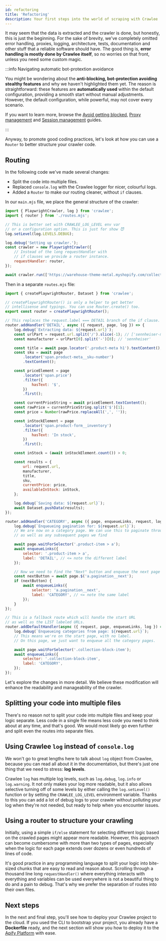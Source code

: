 ```yaml
---
id: refactoring
title: 'Refactoring'
description: Your first steps into the world of scraping with Crawlee
---
```



It may seem that the data is extracted and the crawler is done, but honestly, this is just the beginning. For the sake of brevity, we've completely omitted error handling, proxies, logging, architecture, tests, documentation and other stuff that a reliable software should have. The good thing is, **error handling is mostly done by Crawlee itself**, so no worries on that front, unless you need some custom magic.

:::info Navigating automatic bot-protextion avoidance

You might be wondering about the **anti-blocking, bot-protection avoiding stealthy features** and why we haven't highlighted them yet. The reason is straightforward: these features are **automatically used** within the default configuration, providing a smooth start without manual adjustments. However, the default configuration, while powerful, may not cover every scenario.

If you want to learn more, browse the [Avoid getting blocked](../guides/avoid-blocking), [Proxy management](../guides/proxy-management) and [Session management](../guides/session-management) guides.

:::

Anyway, to promote good coding practices, let's look at how you can use a <ApiLink to="core/class/Router">`Router`</ApiLink> to better structure your crawler code.

## Routing

In the following code we've made several changes:

- Split the code into multiple files.
- Replaced `console.log` with the Crawlee logger for nicer, colourful logs.
- Added a `Router` to make our routing cleaner, without `if` clauses.

In our `main.mjs` file, we place the general structure of the crawler:

```js title="src/main.mjs"
import { PlaywrightCrawler, log } from 'crawlee';
import { router } from './routes.mjs';

// This is better set with CRAWLEE_LOG_LEVEL env var
// or a configuration option. This is just for show 😈
log.setLevel(log.LEVELS.DEBUG);

log.debug('Setting up crawler.');
const crawler = new PlaywrightCrawler({
    // Instead of the long requestHandler with
    // if clauses we provide a router instance.
    requestHandler: router,
});

await crawler.run(['https://warehouse-theme-metal.myshopify.com/collections']);
```

Then in a separate `routes.mjs` file:

```js title="src/routes.mjs"
import { createPlaywrightRouter, Dataset } from 'crawlee';

// createPlaywrightRouter() is only a helper to get better
// intellisense and typings. You can use Router.create() too.
export const router = createPlaywrightRouter();

// This replaces the request.label === DETAIL branch of the if clause.
router.addHandler('DETAIL', async ({ request, page, log }) => {
    log.debug(`Extracting data: ${request.url}`);
    const urlPart = request.url.split('/').slice(-1); // ['sennheiser-mke-440-professional-stereo-shotgun-microphone-mke-440']
    const manufacturer = urlPart[0].split('-')[0]; // 'sennheiser'

    const title = await page.locator('.product-meta h1').textContent();
    const sku = await page
        .locator('span.product-meta__sku-number')
        .textContent();

    const priceElement = page
        .locator('span.price')
        .filter({
            hasText: '$',
        })
        .first();

    const currentPriceString = await priceElement.textContent();
    const rawPrice = currentPriceString.split('$')[1];
    const price = Number(rawPrice.replaceAll(',', ''));

    const inStockElement = page
        .locator('span.product-form__inventory')
        .filter({
            hasText: 'In stock',
        })
        .first();

    const inStock = (await inStockElement.count()) > 0;

    const results = {
        url: request.url,
        manufacturer,
        title,
        sku,
        currentPrice: price,
        availableInStock: inStock,
    };

    log.debug(`Saving data: ${request.url}`);
    await Dataset.pushData(results);
});

router.addHandler('CATEGORY', async ({ page, enqueueLinks, request, log }) => {
    log.debug(`Enqueueing pagination for: ${request.url}`);
    // We are now on a category page. We can use this to paginate through and enqueue all products,
    // as well as any subsequent pages we find

    await page.waitForSelector('.product-item > a');
    await enqueueLinks({
        selector: '.product-item > a',
        label: 'DETAIL', // <= note the different label
    });

    // Now we need to find the "Next" button and enqueue the next page of results (if it exists)
    const nextButton = await page.$('a.pagination__next');
    if (nextButton) {
        await enqueueLinks({
            selector: 'a.pagination__next',
            label: 'CATEGORY', // <= note the same label
        });
    }
});

// This is a fallback route which will handle the start URL
// as well as the LIST labeled URLs.
router.addDefaultHandler(async ({ request, page, enqueueLinks, log }) => {
    log.debug(`Enqueueing categories from page: ${request.url}`);
    // This means we're on the start page, with no label.
    // On this page, we just want to enqueue all the category pages.

    await page.waitForSelector('.collection-block-item');
    await enqueueLinks({
        selector: '.collection-block-item',
        label: 'CATEGORY',
    });
});
```

Let's explore the changes in more detail. We believe these modification will enhance the readability and manageability of the crawler.

## Splitting your code into multiple files

There's no reason not to split your code into multiple files and keep your logic separate. Less code in a single file means less code you need to think about at any time, and that's good. We would most likely go even further and split even the routes into separate files.

## Using Crawlee `log` instead of `console.log`

We won't go to great lengths here to talk about `log` object from Crawlee, because you can read all about it in the <ApiLink to="core/class/Log">documentation</ApiLink>, but there's just one thing that we need to stress: **log levels**.

Crawlee `log` has multiple log levels, such as `log.debug`, `log.info` or `log.warning`. It not only makes your log more readable, but it also allows selective turning off of some levels by either calling the `log.setLevel()` function or by setting the `CRAWLEE_LOG_LEVEL` environment variable. Thanks to this you can add a lot of debug logs to your crawler without polluting your log when they're not needed, but ready to help when you encounter issues.

## Using a router to structure your crawling

Initially, using a simple `if/else` statement for selecting different logic based on the crawled pages might appear more readable. However, this approach can become cumbersome with more than two types of pages, especially when the logic for each page extends over dozens or even hundreds of lines of code.

It's good practice in any programming language to split your logic into bite-sized chunks that are easy to read and reason about. Scrolling through a thousand line long `requestHandler()` where everything interacts with everything and variables can be used everywhere is not a beautiful thing to do and a pain to debug. That's why we prefer the separation of routes into their own files.

## Next steps

In the next and final step, you'll see how to deploy your Crawlee project to the cloud. If you used the CLI to bootstrap your project, you already have a **Dockerfile** ready, and the next section will show you how to deploy it to the [Apify Platform](../deployment/apify-platform) with ease.
